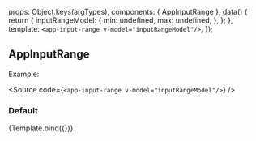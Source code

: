 
<Meta
  title="ui-kit/AppInputRange"
  component={AppInputRange}
/>

  props: Object.keys(argTypes),
  components: { AppInputRange },
  data() {
    return {
      inputRangeModel: {
        min: undefined,
        max: undefined,
      },
    };
  },
  template: `<app-input-range v-model="inputRangeModel"/>`,
});

## AppInputRange

Example:

<Source code={`<app-input-range v-model="inputRangeModel"/>`} />

### Default

<Canvas>
  <Story name="Default view">{Template.bind({})}</Story>
</Canvas>
